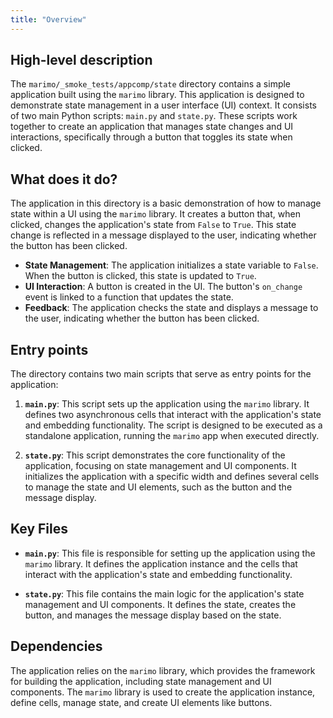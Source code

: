 ```yaml
---
title: "Overview"
---
```


## High-level description

The `marimo/_smoke_tests/appcomp/state` directory contains a simple application built using the `marimo` library. This application is designed to demonstrate state management in a user interface (UI) context. It consists of two main Python scripts: `main.py` and `state.py`. These scripts work together to create an application that manages state changes and UI interactions, specifically through a button that toggles its state when clicked.

## What does it do?

The application in this directory is a basic demonstration of how to manage state within a UI using the `marimo` library. It creates a button that, when clicked, changes the application's state from `False` to `True`. This state change is reflected in a message displayed to the user, indicating whether the button has been clicked.

- **State Management**: The application initializes a state variable to `False`. When the button is clicked, this state is updated to `True`.
- **UI Interaction**: A button is created in the UI. The button's `on_change` event is linked to a function that updates the state.
- **Feedback**: The application checks the state and displays a message to the user, indicating whether the button has been clicked.

## Entry points

The directory contains two main scripts that serve as entry points for the application:

1. **`main.py`**: This script sets up the application using the `marimo` library. It defines two asynchronous cells that interact with the application's state and embedding functionality. The script is designed to be executed as a standalone application, running the `marimo` app when executed directly.

2. **`state.py`**: This script demonstrates the core functionality of the application, focusing on state management and UI components. It initializes the application with a specific width and defines several cells to manage the state and UI elements, such as the button and the message display.

## Key Files

- **`main.py`**: This file is responsible for setting up the application using the `marimo` library. It defines the application instance and the cells that interact with the application's state and embedding functionality.

- **`state.py`**: This file contains the main logic for the application's state management and UI components. It defines the state, creates the button, and manages the message display based on the state.

## Dependencies

The application relies on the `marimo` library, which provides the framework for building the application, including state management and UI components. The `marimo` library is used to create the application instance, define cells, manage state, and create UI elements like buttons.
